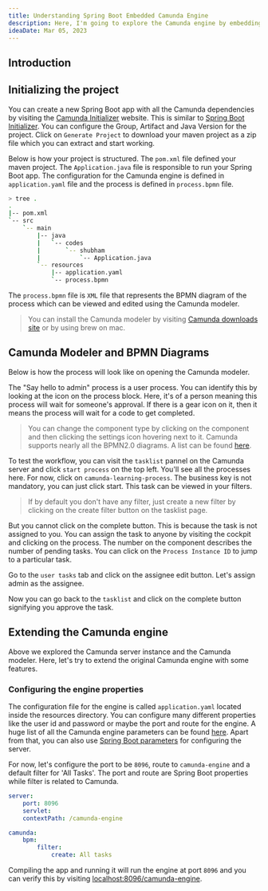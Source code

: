 ```yaml
---
title: Understanding Spring Boot Embedded Camunda Engine 
description: Here, I'm going to explore the Camunda engine by embedding it into a Spring Boot application (using Java 8 and Maven).  
ideaDate: Mar 05, 2023
---
```


## Introduction

## Initializing the project

You can create a new Spring Boot app with all the Camunda dependencies by visiting the [Camunda Initializer](https://start.camunda.com/) website.
This is similar to [Spring Boot Initializer](https://start.spring.io/). 
You can configure the Group, Artifact and Java Version for the project.
Click on `Generate Project` to download your maven project as a zip file which you can extract and start working.

<BlogImage src={CamundaInitilizerPNG} alt="" />

Below is how your project is structured. 
The `pom.xml` file defined your maven project.
The `Application.java` file is responsible to run your Spring Boot app.
The configuration for the Camunda engine is defined in `application.yaml` file 
and the process is defined in `process.bpmn` file. 

```bash
> tree .
.
|-- pom.xml
`-- src
    `-- main
        |-- java
        |   `-- codes
        |       `-- shubham
        |           `-- Application.java
        `-- resources
            |-- application.yaml
            `-- process.bpmn
```

The `process.bpmn` file is `XML` file that represents the BPMN diagram of the process
which can be viewed and edited using the Camunda modeler. 

> You can install the Camunda modeler by visiting [Camunda downloads site](https://camunda.com/download/modeler/) or by using brew on mac.

## Camunda Modeler and BPMN Diagrams

Below is how the process will look like on opening the Camunda modeler.

<BlogImage src={CamundaModelerPNG} alt="" />

The "Say hello to admin" process is a user process. 
You can identify this by looking at the icon on the process block. 
Here, it's of a person meaning this process will wait for someone's approval. 
If there is a gear icon on it, then it means the process will wait for a code to get completed.

> You can change the component type by clicking on the component and then clicking the settings icon hovering next to it. 
 Camunda supports nearly all the BPMN2.0 diagrams. A list can be found [here](https://docs.camunda.io/docs/components/modeler/bpmn/bpmn-coverage/).

To test the workflow, you can visit the `tasklist` pannel on the Camunda server and click `start process` on the top left.
You'll see all the processes here.
For now, click on `camunda-learning-process`. 
The business key is not mandatory, you can just click start. 
This task can be viewed in your filters.

> If by default you don't have any filter, just create a new filter by clicking on the create filter button on the tasklist page.

<BlogImage src={CamundaTaskListPNG} alt="" aspectRatio={2/1}/>

But you cannot click on the complete button. 
This is because the task is not assigned to you.
You can assign the task to anyone by visiting the cockpit and clicking on the process.
The number on the component describes the number of pending tasks.
You can click on the `Process Instance ID` to jump to a particular task.

<BlogImage src={CamundaProcess1PNG} alt="" aspectRatio={16/9}/>

Go to the `user tasks` tab and click on the assignee edit button.
Let's assign admin as the assignee. 

<BlogImage src={CamundaProcess2PNG} alt="" aspectRatio={16/9}/>

Now you can go back to the `tasklist` and click on the complete button signifying you approve the task.

<BlogImage src={CamundaProcess3PNG} alt="" aspectRatio={16/9}/>

## Extending the Camunda engine

Above we explored the Camunda server instance and the Camunda modeler.
Here, let's try to extend the original Camunda engine with some features.

### Configuring the engine properties

The configuration file for the engine is called `application.yaml` located inside the resources directory.
You can configure many different properties like the user id and password or maybe the port and route for the engine.
A huge list of all the Camunda engine parameters can be found [here](https://docs.camunda.org/manual/latest/user-guide/spring-boot-integration/configuration/#camunda-engine-properties).
Apart from that, you can also use [Spring Boot parameters](https://docs.spring.io/spring-boot/docs/current/reference/html/application-properties.html) for configuring the server. 

For now, let's configure the port to be `8096`, route to `camunda-engine` and a default filter for 'All Tasks'.
The port and route are Spring Boot properties while filter is related to Camunda.

```yaml
server:
    port: 8096
    servlet:
    contextPath: /camunda-engine

camunda:
    bpm:
        filter:
            create: All tasks

```

Compiling the app and running it will run the engine at port `8096` and you can verify this by visiting [localhost:8096/camunda-engine](http://localhost:8096/camunda-engine).
